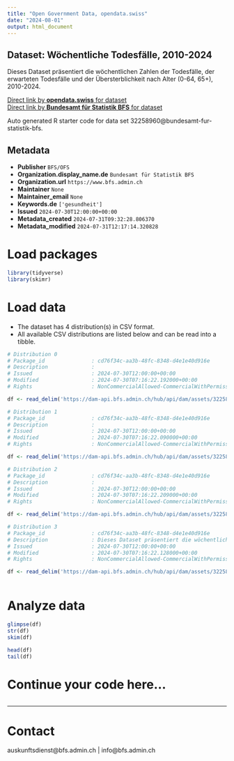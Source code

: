 ```yaml
---
title: "Open Government Data, opendata.swiss"
date: "2024-08-01"
output: html_document
---
```


## Dataset: Wöchentliche Todesfälle, 2010-2024

Dieses Dataset präsentiert die wöchentlichen Zahlen der Todesfälle, der erwarteten Todesfälle und der Übersterblichkeit nach Alter (0-64, 65+), 2010-2024.

[Direct link by **opendata.swiss** for dataset](https://opendata.swiss/de/dataset/wochentliche-todesfalle-2010-2024)<br>
[Direct link by **Bundesamt für Statistik BFS** for dataset](https://www.bfs.admin.ch/asset/de/ts-d-14.03.04.03-wr)

Auto generated R starter code for data set 32258960@bundesamt-fur-statistik-bfs.

## Metadata

- **Publisher** `BFS/OFS`
- **Organization.display_name.de** `Bundesamt für Statistik BFS`
- **Organization.url** `https://www.bfs.admin.ch`
- **Maintainer** `None`
- **Maintainer_email** `None`
- **Keywords.de** `['gesundheit']`
- **Issued** `2024-07-30T12:00:00+00:00`
- **Metadata_created** `2024-07-31T09:32:28.806370`
- **Metadata_modified** `2024-07-31T12:17:14.320828`


# Load packages

```r

library(tidyverse)
library(skimr)

```

# Load data

-   The dataset has 4 distribution(s) in CSV format.
-   All available CSV distributions are listed below and can be read into a tibble.

```r

# Distribution 0
# Package_id               : cd76f34c-aa3b-48fc-8348-d4e1e40d916e
# Description              : 
# Issued                   : 2024-07-30T12:00:00+00:00
# Modified                 : 2024-07-30T07:16:22.192000+00:00
# Rights                   : NonCommercialAllowed-CommercialWithPermission-ReferenceRequired

df <- read_delim('https://dam-api.bfs.admin.ch/hub/api/dam/assets/32258976/master')

# Distribution 1
# Package_id               : cd76f34c-aa3b-48fc-8348-d4e1e40d916e
# Description              : 
# Issued                   : 2024-07-30T12:00:00+00:00
# Modified                 : 2024-07-30T07:16:22.090000+00:00
# Rights                   : NonCommercialAllowed-CommercialWithPermission-ReferenceRequired

df <- read_delim('https://dam-api.bfs.admin.ch/hub/api/dam/assets/32258971/master')

# Distribution 2
# Package_id               : cd76f34c-aa3b-48fc-8348-d4e1e40d916e
# Description              : 
# Issued                   : 2024-07-30T12:00:00+00:00
# Modified                 : 2024-07-30T07:16:22.209000+00:00
# Rights                   : NonCommercialAllowed-CommercialWithPermission-ReferenceRequired

df <- read_delim('https://dam-api.bfs.admin.ch/hub/api/dam/assets/32258979/master')

# Distribution 3
# Package_id               : cd76f34c-aa3b-48fc-8348-d4e1e40d916e
# Description              : Dieses Dataset präsentiert die wöchentlichen Zahlen der Todesfälle, der erwarteten Todesfälle und der Übersterblichkeit nach Alter (0-64, 65+), 2010-2024.
# Issued                   : 2024-07-30T12:00:00+00:00
# Modified                 : 2024-07-30T07:16:22.128000+00:00
# Rights                   : NonCommercialAllowed-CommercialWithPermission-ReferenceRequired

df <- read_delim('https://dam-api.bfs.admin.ch/hub/api/dam/assets/32258965/master')



```

# Analyze data

```r

glimpse(df)
str(df)
skim(df)

head(df)
tail(df)

```

# Continue your code here...

```r

```

------------------------------------------------------------------------

# Contact

auskunftsdienst@bfs.admin.ch | info@bfs.admin.ch
